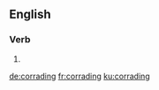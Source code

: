 
==English==

===Verb===
{{head|en|present participle}}

# {{present participle of|corrade|lang=en|nocat=1}}

[[de:corrading]]
[[fr:corrading]]
[[ku:corrading]]